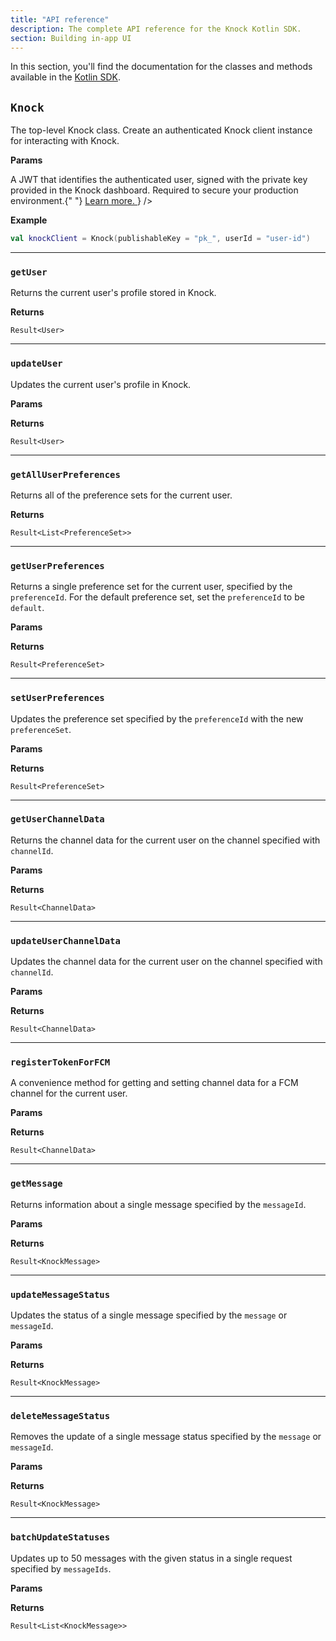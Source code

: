 ```yaml
---
title: "API reference"
description: The complete API reference for the Knock Kotlin SDK.
section: Building in-app UI
---
```


In this section, you'll find the documentation for the classes and methods available in the [Kotlin SDK](https://github.com/knocklabs/knock-kotlin).

## `Knock`

The top-level Knock class. Create an authenticated Knock client instance for interacting with Knock.

**Params**

<Attributes>
  <Attribute
    name="publishableKey"
    type="String*"
    description="The public API key for the Knock environment."
  />
  <Attribute
    name="userId"
    type="String*"
    description="The user ID to make requests against."
  />
  <Attribute
    name="userToken"
    type="String (optional)"
    description={
      <>
        A JWT that identifies the authenticated user, signed with the private
        key provided in the Knock dashboard. Required to secure your production
        environment.{" "}
        <a
          href="https://docs.knock.app/in-app-ui/security-and-authentication#authentication-with-enhanced-security-enabled"
          target="_blank"
        >
          Learn more.
        </a>
      </>
    }
  />
  <Attribute
    name="hostname"
    type="String (optional)"
    description="Optional hostname to configure which Knock endpoint to make requests against."
  />
</Attributes>

**Example**

```kotlin Creating a Knock client
val knockClient = Knock(publishableKey = "pk_", userId = "user-id")
```

---

### `getUser`

Returns the current user's profile stored in Knock.

**Returns**

`Result<User>`

---

### `updateUser`

Updates the current user's profile in Knock.

**Params**

<Attributes>
  <Attribute
    name="user"
    type="User"
    description="Properties to update on the current user"
  />
</Attributes>

**Returns**

`Result<User>`

---

### `getAllUserPreferences`

Returns all of the preference sets for the current user.

**Returns**

`Result<List<PreferenceSet>>`

---

### `getUserPreferences`

Returns a single preference set for the current user, specified by the `preferenceId`. For the default preference set, set the `preferenceId` to be `default`.

**Params**

<Attributes>
  <Attribute
    name="preferenceId"
    type="String"
    description="The ID of the preference set to retrieve"
  />
</Attributes>

**Returns**

`Result<PreferenceSet>`

---

### `setUserPreferences`

Updates the preference set specified by the `preferenceId` with the new `preferenceSet`.

**Params**

<Attributes>
  <Attribute
    name="preferenceId"
    type="String"
    description="The ID of the preference set"
  />
  <Attribute
    name="preferenceSet"
    type="PreferenceSet"
    description="The preferences to update for the preference set"
  />
</Attributes>

**Returns**

`Result<PreferenceSet>`

---

### `getUserChannelData`

Returns the channel data for the current user on the channel specified with `channelId`.

**Params**

<Attributes>
  <Attribute
    name="channelId"
    type="String"
    description="The channel ID to get channel data for"
  />
</Attributes>

**Returns**

`Result<ChannelData>`

---

### `updateUserChannelData`

Updates the channel data for the current user on the channel specified with `channelId`.

**Params**

<Attributes>
  <Attribute
    name="channelId"
    type="String"
    description="The channel ID to update the channel data for"
  />
  <Attribute
    name="data"
    type="Any"
    description="The data to update for the channel data"
  />
</Attributes>

**Returns**

`Result<ChannelData>`

---

### `registerTokenForFCM`

A convenience method for getting and setting channel data for a FCM channel for the current user.

**Params**

<Attributes>
  <Attribute
    name="channelId"
    type="String"
    description="The channel ID to update the channel data for"
  />
  <Attribute
    name="token"
    type="String"
    description="The device token to set"
  />
</Attributes>

**Returns**

`Result<ChannelData>`

---

### `getMessage`

Returns information about a single message specified by the `messageId`.

**Params**

<Attributes>
  <Attribute
    name="messageId"
    type="String"
    description="The ID of the message to retrieve"
  />
</Attributes>

**Returns**

`Result<KnockMessage>`

---

### `updateMessageStatus`

Updates the status of a single message specified by the `message` or `messageId`.

**Params**

<Attributes>
  <Attribute
    name="messageId"
    type="String"
    description="The ID of the message to update"
  />
  <Attribute
    name="message"
    type="KnockMessage"
    description="A Knock message to update"
  />
  <Attribute
    name="status"
    type="KnockMessageStatusUpdateType"
    description="The status to set on the message"
  />
</Attributes>

**Returns**

`Result<KnockMessage>`

---

### `deleteMessageStatus`

Removes the update of a single message status specified by the `message` or `messageId`.

**Params**

<Attributes>
  <Attribute
    name="messageId"
    type="String"
    description="The ID of the message to update"
  />
  <Attribute
    name="message"
    type="KnockMessage"
    description="A Knock message to update"
  />
  <Attribute
    name="status"
    type="KnockMessageStatusUpdateType"
    description="The status to set on the message"
  />
</Attributes>

**Returns**

`Result<KnockMessage>`

---

### `batchUpdateStatuses`

Updates up to 50 messages with the given status in a single request specified by `messageIds`.

**Params**

<Attributes>
  <Attribute
    name="messageIds"
    type="List<String>"
    description="A list of message IDs"
  />
  <Attribute
    name="status"
    type="KnockMessageStatusBatchUpdateType"
    description="The status to set on the messages"
  />
</Attributes>

**Returns**

`Result<List<KnockMessage>>`